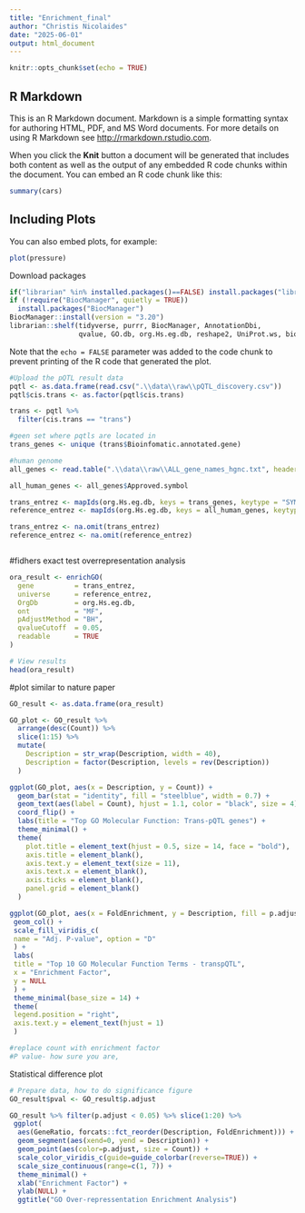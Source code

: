 ```yaml
---
title: "Enrichment_final"
author: "Christis Nicolaides"
date: "2025-06-01"
output: html_document
---
```


```r
knitr::opts_chunk$set(echo = TRUE)
```

## R Markdown

This is an R Markdown document. Markdown is a simple formatting syntax for authoring HTML, PDF, and MS Word documents. For more details on using R Markdown see <http://rmarkdown.rstudio.com>.

When you click the **Knit** button a document will be generated that includes both content as well as the output of any embedded R code chunks within the document. You can embed an R code chunk like this:

```r
summary(cars)
```

## Including Plots

You can also embed plots, for example:

```r
plot(pressure)
```

Download packages
```r
if("librarian" %in% installed.packages()==FALSE) install.packages("librarian")
if (!require("BiocManager", quietly = TRUE))
  install.packages("BiocManager")
BiocManager::install(version = "3.20")
librarian::shelf(tidyverse, purrr, BiocManager, AnnotationDbi, 
                 qvalue, GO.db, org.Hs.eg.db, reshape2, UniProt.ws, biomaRt, GenomicRanges, ggplot2, clusterProfiler, stringr, scales, viridis, enrichplot, DOSE)
```

Note that the `echo = FALSE` parameter was added to the code chunk to prevent printing of the R code that generated the plot.

```r
#Upload the pQTL result data
pqtl <- as.data.frame(read.csv(".\\data\\raw\\pQTL_discovery.csv"))
pqtl$cis.trans <- as.factor(pqtl$cis.trans)

trans <- pqtl %>%
  filter(cis.trans == "trans")

#geen set where pqtls are located in 
trans_genes <- unique (trans$Bioinfomatic.annotated.gene)

#human genome
all_genes <- read.table(".\\data\\raw\\ALL_gene_names_hgnc.txt", header = TRUE, sep = "\t", stringsAsFactors = FALSE)

all_human_genes <- all_genes$Approved.symbol

```

```r
trans_entrez <- mapIds(org.Hs.eg.db, keys = trans_genes, keytype = "SYMBOL", column = "ENTREZID")
reference_entrez <- mapIds(org.Hs.eg.db, keys = all_human_genes, keytype = "SYMBOL", column = "ENTREZID")

trans_entrez <- na.omit(trans_entrez)
reference_entrez <- na.omit(reference_entrez)



```

#fidhers exact test overrepresentation analysis

```r
ora_result <- enrichGO(
  gene          = trans_entrez,
  universe      = reference_entrez,
  OrgDb         = org.Hs.eg.db,
  ont           = "MF",
  pAdjustMethod = "BH",
  qvalueCutoff  = 0.05,
  readable      = TRUE
)

# View results
head(ora_result)
```

#plot similar to nature paper
```r
GO_result <- as.data.frame(ora_result)

GO_plot <- GO_result %>%
  arrange(desc(Count)) %>%
  slice(1:15) %>%  
  mutate(
    Description = str_wrap(Description, width = 40),  
    Description = factor(Description, levels = rev(Description)) 
  )

ggplot(GO_plot, aes(x = Description, y = Count)) +
  geom_bar(stat = "identity", fill = "steelblue", width = 0.7) +
  geom_text(aes(label = Count), hjust = 1.1, color = "black", size = 4) +
  coord_flip() +
  labs(title = "Top GO Molecular Function: Trans-pQTL genes") +
  theme_minimal() +
  theme(
    plot.title = element_text(hjust = 0.5, size = 14, face = "bold"),
    axis.title = element_blank(),
    axis.text.y = element_text(size = 11),
    axis.text.x = element_blank(),
    axis.ticks = element_blank(),
    panel.grid = element_blank()
  )

ggplot(GO_plot, aes(x = FoldEnrichment, y = Description, fill = p.adjust)) +
 geom_col() +
 scale_fill_viridis_c(
 name = "Adj. P-value", option = "D"
 ) +
 labs(
 title = "Top 10 GO Molecular Function Terms - transpQTL",
 x = "Enrichment Factor",
 y = NULL
 ) +
 theme_minimal(base_size = 14) +
 theme(
 legend.position = "right",
 axis.text.y = element_text(hjust = 1)
 )

#replace count with enrichment factor
#P value- how sure you are,  

```
Statistical difference plot 
```r
# Prepare data, how to do significance figure
GO_result$pval <- GO_result$p.adjust

GO_result %>% filter(p.adjust < 0.05) %>% slice(1:20) %>%
 ggplot(
  aes(GeneRatio, forcats::fct_reorder(Description, FoldEnrichment))) + 
  geom_segment(aes(xend=0, yend = Description)) +
  geom_point(aes(color=p.adjust, size = Count)) +
  scale_color_viridis_c(guide=guide_colorbar(reverse=TRUE)) +
  scale_size_continuous(range=c(1, 7)) +
  theme_minimal() + 
  xlab("Enrichment Factor") +
  ylab(NULL) + 
  ggtitle("GO Over-repressentation Enrichment Analysis")


```

